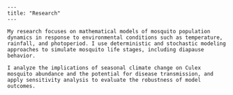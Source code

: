 
```
---
title: "Research"
---

My research focuses on mathematical models of mosquito population dynamics in response to environmental conditions such as temperature, rainfall, and photoperiod. I use deterministic and stochastic modeling approaches to simulate mosquito life stages, including diapause behavior.

I analyze the implications of seasonal climate change on Culex mosquito abundance and the potential for disease transmission, and apply sensitivity analysis to evaluate the robustness of model outcomes.
```
